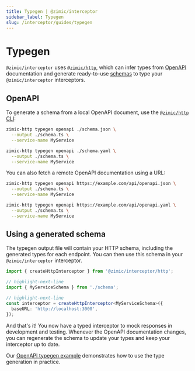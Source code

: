 ```yaml
---
title: Typegen | @zimic/interceptor
sidebar_label: Typegen
slug: /interceptor/guides/typegen
---
```



# Typegen

`@zimic/interceptor` uses [`@zimic/http`](/docs/zimic-http/1-index.md), which can infer types from
[OpenAPI](https://www.openapis.org) documentation and generate ready-to-use
[schemas](/docs/zimic-http/guides/1-schemas.md) to type your `@zimic/interceptor` interceptors.

## OpenAPI

To generate a schema from a local OpenAPI document, use the [`@zimic/http` CLI](/docs/zimic-http/cli/1-typegen.md):

<Tabs groupId="openapi-typegen-format">
  <TabItem value="json" label="JSON">

```bash
zimic-http typegen openapi ./schema.json \
  --output ./schema.ts \
  --service-name MyService
```

  </TabItem>
  <TabItem value="yaml" label="YAML">

```bash
zimic-http typegen openapi ./schema.yaml \
  --output ./schema.ts \
  --service-name MyService
```

  </TabItem>
</Tabs>

You can also fetch a remote OpenAPI documentation using a URL:

<Tabs groupId="openapi-typegen-format">
  <TabItem value="json" label="JSON">

```bash
zimic-http typegen openapi https://example.com/api/openapi.json \
  --output ./schema.ts \
  --service-name MyService
```

  </TabItem>
  <TabItem value="yaml" label="YAML">

```bash
zimic-http typegen openapi https://example.com/api/openapi.yaml \
  --output ./schema.ts \
  --service-name MyService
```

  </TabItem>
</Tabs>

## Using a generated schema

The typegen output file will contain your HTTP schema, including the generated types for each endpoint. You can then use
this schema in your `@zimic/interceptor` interceptor.

```ts
import { createHttpInterceptor } from '@zimic/interceptor/http';

// highlight-next-line
import { MyServiceSchema } from './schema';

// highlight-next-line
const interceptor = createHttpInterceptor<MyServiceSchema>({
  baseURL: 'http://localhost:3000',
});
```

And that's it! You now have a typed interceptor to mock responses in development and testing. Whenever the OpenAPI
documentation changes, you can regenerate the schema to update your types and keep your interceptor up to date.

Our [OpenAPI typegen example](https://github.com/zimicjs/zimic/tree/main/examples/zimic-with-openapi-typegen#readme)
demonstrates how to use the type generation in practice.
